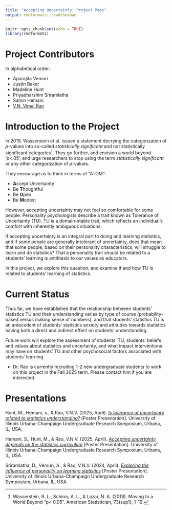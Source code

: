 ```yaml
---
title: "Accepting Uncertainty: Project Page"
output: rmdformats::readthedown
---
```


```r
knitr::opts_chunk$set(echo = TRUE)
library(rmdformats)
```

# Project Contributors

In alphabetical order: 

- Aparajita Vemuri
- Justin Baker
- Madeline Hunt
- Priyadharshini Sriramlatha
- Samin Hemani
- [V.N. Vimal Rao](https://raovnv.github.io/research.html)

# Introduction to the Project

In 2019, Wasserstein et al. issued a statement decrying the categorization of *p*-values into so-called *statistically significant* and not statistically significant categories^[Wasserstein, R. L., Schirm, A. L., & Lazar, N. A. (2019). Moving to a World Beyond “p< 0.05”. American Statistician, 73(sup1), 1-19.]. They go further, and envision a world beyond '*p*<.05', and urge researchers to stop using the term *statistically significant* or any other categorization of *p*-values. 

They encourage us to think in terms of "ATOM": 

- **A**ccept Uncertainty
- Be **T**houghtful
- Be **O**pen
- Be **M**odest

However, accepting uncertainty may not feel so comfortable for some people. Personality psychologists describe a trait known as Tolerance of Uncertainty (TU). TU is a domain-stable trait, which reflects an individual's comfort with inherently ambiguous situations.  

If accepting uncertainty is an integral part to doing and learning statistics, and if some people are generally intolerant of uncertainty, does that mean that some people, based on their personality characteristics, will struggle to learn and do statistics? That a personality trait should be related to a students' learning is antithesis to our values as educators. 

In this project, we explore this question, and examine if and how TU is related to students' learning of statistics. 


# Current Status

Thus far, we have established that the relationship between students' statistics TU and their understanding varies by type of course (probability-based versus making sense of numbers), and that students' statistics TU is an antecedent of students' statistics anxiety and attitudes towards statistics having both a direct and indirect effect on students' understanding. 

Future work will explore the assessment of students' TU, students' beliefs and values about statistics and uncertainty, and what impact interventions may have on students' TU and other psychosocial factors associated with students' learning. 

- Dr. Rao is currently recruiting 1-2 new undergraduate students to work on this project in the Fall 2025 term. Please contact him if you are interested.

# Presentations

Hunt, M., Hemani, s., & Rao, V.N.V. (2025, April). [*Is tolerance of uncertainty related to statistics understanding?*](https://github.com/RaoVNV/acceptuncertainty/blob/main/URS%202025%20Hunt%20et%20al.pdf) [Poster Presentation]. University of Illinois Urbana-Champaign Undergraduate Research Symposium, Urbana, IL, USA. 

Hemani, S., Hunt, M., & Rao, V.N.V. (2025, April). [*Accepting uncertainty depends on the statistics curriculum*](https://github.com/RaoVNV/acceptuncertainty/blob/main/URS%202025%20Hemani%20et%20al.pdf) [Poster Presentation]. University of Illinois Urbana-Champaign Undergraduate Research Symposium, Urbana, IL, USA. 

Sriramlatha, D., Vemuri, A., & Rao, V.N.V. (2024, April). [*Exploring the influence of personality on learning statistics*](https://github.com/RaoVNV/acceptuncertainty/blob/main/URS%202024%20Sriramlatha%20et%20al.pdf) [Poster Presentation]. University of Illinois Urbana-Champaign Undergraduate Research Symposium, Urbana, IL, USA. 
